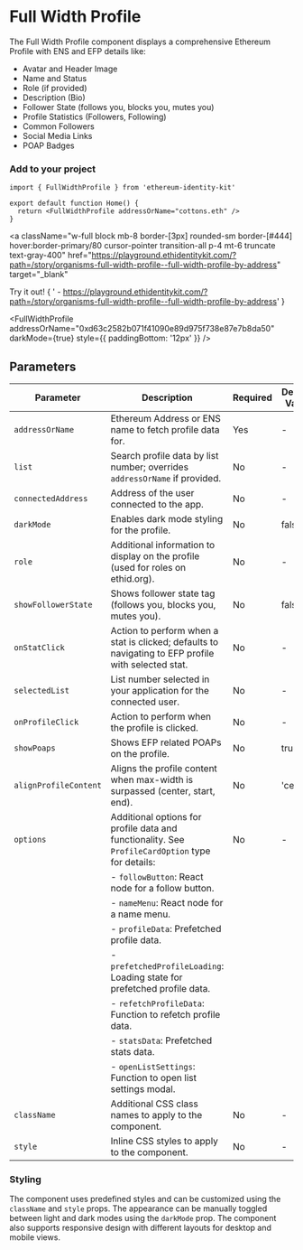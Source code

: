 
# Full Width Profile

The Full Width Profile component displays a comprehensive Ethereum Profile with ENS and EFP details like:

- Avatar and Header Image
- Name and Status
- Role (if provided)
- Description (Bio)
- Follower State (follows you, blocks you, mutes you)
- Profile Statistics (Followers, Following)
- Common Followers
- Social Media Links
- POAP Badges

### Add to your project

```tsx copy
import { FullWidthProfile } from 'ethereum-identity-kit'

export default function Home() {
  return <FullWidthProfile addressOrName="cottons.eth" />
}
```

<a
  className="w-full block mb-8 border-[3px] rounded-sm border-[#444] hover:border-primary/80 cursor-pointer transition-all p-4 mt-6 truncate text-gray-400"
  href="https://playground.ethidentitykit.com/?path=/story/organisms-full-width-profile--full-width-profile-by-address"
  target="_blank"
>
  <span className="text-primary">Try it out!</span>
  <span className="text-gray-400">
    {
      ' - https://playground.ethidentitykit.com/?path=/story/organisms-full-width-profile--full-width-profile-by-address'
    }
  </span>
</a>

<FullWidthProfile
  addressOrName="0xd63c2582b071f41090e89d975f738e87e7b8da50"
  darkMode={true}
  style={{ paddingBottom: '12px' }}
/>

## Parameters

| Parameter             | Description                                                                                         | Required | Default Value |
| --------------------- | --------------------------------------------------------------------------------------------------- | -------- | ------------- |
| `addressOrName`       | Ethereum Address or ENS name to fetch profile data for.                                             | Yes      | -             |
| `list`                | Search profile data by list number; overrides `addressOrName` if provided.                          | No       | -             |
| `connectedAddress`    | Address of the user connected to the app.                                                           | No       | -             |
| `darkMode`            | Enables dark mode styling for the profile.                                                          | No       | false         |
| `role`                | Additional information to display on the profile (used for roles on ethid.org).                     | No       | -             |
| `showFollowerState`   | Shows follower state tag (follows you, blocks you, mutes you).                                      | No       | false         |
| `onStatClick`         | Action to perform when a stat is clicked; defaults to navigating to EFP profile with selected stat. | No       | -             |
| `selectedList`        | List number selected in your application for the connected user.                                    | No       | -             |
| `onProfileClick`      | Action to perform when the profile is clicked.                                                      | No       | -             |
| `showPoaps`           | Shows EFP related POAPs on the profile.                                                             | No       | true          |
| `alignProfileContent` | Aligns the profile content when max-width is surpassed (center, start, end).                        | No       | 'center'      |
| `options`             | Additional options for profile data and functionality. See `ProfileCardOption` type for details:    | No       | -             |
|                       | - `followButton`: React node for a follow button.                                                   |          |               |
|                       | - `nameMenu`: React node for a name menu.                                                           |          |               |
|                       | - `profileData`: Prefetched profile data.                                                           |          |               |
|                       | - `prefetchedProfileLoading`: Loading state for prefetched profile data.                            |          |               |
|                       | - `refetchProfileData`: Function to refetch profile data.                                           |          |               |
|                       | - `statsData`: Prefetched stats data.                                                               |          |               |
|                       | - `openListSettings`: Function to open list settings modal.                                         |          |               |
| `className`           | Additional CSS class names to apply to the component.                                               | No       | -             |
| `style`               | Inline CSS styles to apply to the component.                                                        | No       | -             |

### Styling

The component uses predefined styles and can be customized using the `className` and `style` props. The appearance can be manually toggled between light and dark modes using the `darkMode` prop. The component also supports responsive design with different layouts for desktop and mobile views.
